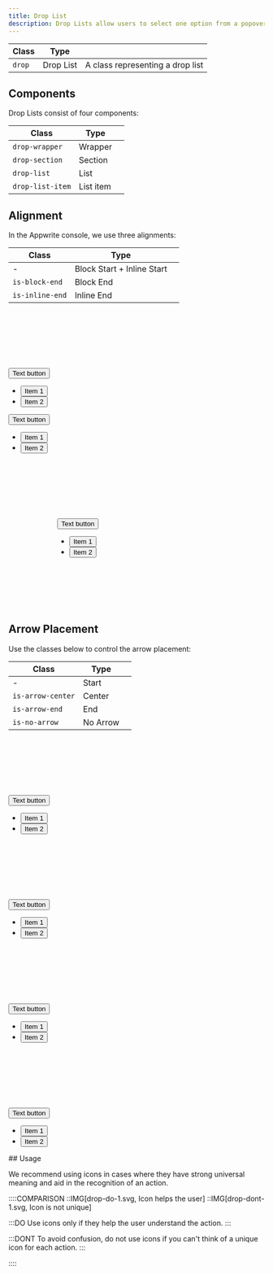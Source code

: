 ```yaml
---
title: Drop List
description: Drop Lists allow users to select one option from a popover menu.
---
```


| Class            | Type       |                                                    |
| ---------------- | ---------- | -------------------------------------------------- |
| `drop`           | Drop List  | A class representing a drop list                   |


## Components

Drop Lists consist of four components:

| Class            | Type      |     |
| ---------------- | --------- | --- |
| `drop-wrapper`   | Wrapper   |     |
| `drop-section`   | Section   |     |
| `drop-list`      | List      |     |
| `drop-list-item` | List item |     |

## Alignment

In the Appwrite console, we use three alignments:

| Class           | Type                       |     |
| --------------- | -------------------------- | --- |
| -               | Block Start + Inline Start |     |
| `is-block-end`  | Block End                  |     |
| `is-inline-end` | Inline End                 |     |

<Preview vertical>
  <div class="drop-wrapper" style="margin-top: 8rem">
    <button class="transparent-button">
      <span class="text">Text button</span>
    </button>
    <div class="drop">
      <section class="drop-section">
        <ul class="drop-list">
          <li class="drop-list-item">
            <button class="drop-button">
              <span class="text">Item 1</span>
            </button>
          </li>
          <li class="drop-list-item">
            <button class="drop-button">
              <span class="text">Item 2</span>
            </button>
          </li>
        </ul>
      </section>
    </div>
  </div>

<div class="drop-wrapper">
  <button class="transparent-button">
    <span class="text">Text button</span>
  </button>
  <div class="drop is-block-end">
    <section class="drop-section">
      <ul class="drop-list">
        <li class="drop-list-item">
          <button class="drop-button">
            <span class="text">Item 1</span>
          </button>
        </li>
        <li class="drop-list-item">
          <button class="drop-button">
            <span class="text">Item 2</span>
          </button>
        </li>
      </ul>
    </section>
  </div>
</div>

<div class="drop-wrapper" style="margin: 8rem 0 8rem 6rem">
    <button class="transparent-button">
        <span class="text">Text button</span>
    </button>
    <div class="drop is-block-end is-inline-end is-arrow-end">
        <section class="drop-section">
            <ul class="drop-list">
                <li class="drop-list-item">
                    <button class="drop-button">
                        <span class="text">Item 1</span>
                    </button>
                </li>
                <li class="drop-list-item">
                    <button class="drop-button">
                        <span class="text">Item 2</span>
                    </button>
                </li>
            </ul>
        </section>
    </div>
</div>
</Preview>

## Arrow Placement

Use the classes below to control the arrow placement:

| Class             | Type     |     |
| ----------------- | -------- | --- |
| -                 | Start    |     |
| `is-arrow-center` | Center   |     |
| `is-arrow-end`    | End      |     |
| `is-no-arrow`     | No Arrow |     |

<Preview vertical>
  <div class="drop-wrapper" style="margin-top: 8rem">
    <button class="transparent-button">
      <span class="text">Text button</span>
    </button>
    <div class="drop">
      <section class="drop-section">
        <ul class="drop-list">
          <li class="drop-list-item">
            <button class="drop-button">
              <span class="text">Item 1</span>
            </button>
          </li>
          <li class="drop-list-item">
            <button class="drop-button">
              <span class="text">Item 2</span>
            </button>
          </li>
        </ul>
      </section>
    </div>
  </div>
  <div class="drop-wrapper" style="margin-top: 8rem">
    <button class="transparent-button">
      <span class="text">Text button</span>
    </button>
    <div class="drop is-arrow-center">
      <section class="drop-section">
        <ul class="drop-list">
          <li class="drop-list-item">
            <button class="drop-button">
              <span class="text">Item 1</span>
            </button>
          </li>
          <li class="drop-list-item">
            <button class="drop-button">
              <span class="text">Item 2</span>
            </button>
          </li>
        </ul>
      </section>
    </div>
  </div>
  <div class="drop-wrapper" style="margin-top: 8rem">
    <button class="transparent-button">
      <span class="text">Text button</span>
    </button>
    <div class="drop is-arrow-end">
      <section class="drop-section">
        <ul class="drop-list">
          <li class="drop-list-item">
            <button class="drop-button">
              <span class="text">Item 1</span>
            </button>
          </li>
          <li class="drop-list-item">
            <button class="drop-button">
              <span class="text">Item 2</span>
            </button>
          </li>
        </ul>
      </section>
    </div>
  </div>
  <div class="drop-wrapper" style="margin-top: 8rem">
    <button class="transparent-button">
      <span class="text">Text button</span>
    </button>
    <div class="drop is-no-arrow">
      <section class="drop-section">
        <ul class="drop-list">
          <li class="drop-list-item">
            <button class="drop-button">
              <span class="text">Item 1</span>
            </button>
          </li>
          <li class="drop-list-item">
            <button class="drop-button">
              <span class="text">Item 2</span>
            </button>
          </li>
        </ul>
      </section>
    </div>
  </div>
</Preview>
## Usage

We recommend using icons in cases where they have strong universal meaning and aid in the recognition of an action.

::::COMPARISON
::IMG[drop-do-1.svg, Icon helps the user]
::IMG[drop-dont-1.svg, Icon is not unique]

:::DO
Use icons only if they help the user understand the action.
:::

:::DONT
To avoid confusion, do not use icons if you can't think of a unique icon for each action.
:::

::::
